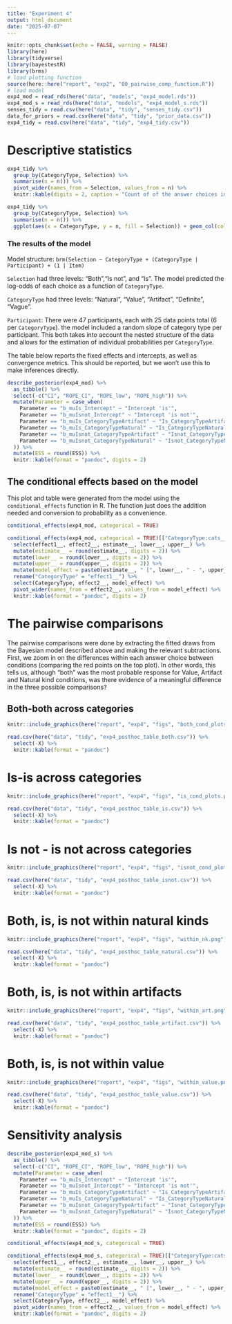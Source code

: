 ```yaml
---
title: "Experiment 4"
output: html_document
date: "2025-07-07"
---
```


```r
knitr::opts_chunk$set(echo = FALSE, warning = FALSE)
library(here)
library(tidyverse)
library(bayestestR)
library(brms)
# load plotting function
source(here::here("report", "exp2", "00_pairwise_comp_function.R"))
# load model
exp4_mod = read_rds(here("data", "models", "exp4_model.rds"))
exp4_mod_s = read_rds(here("data", "models", "exp4_model_s.rds"))
senses_tidy = read.csv(here("data", "tidy", "senses_tidy.csv")) 
data_for_priors = read.csv(here("data", "tidy", "prior_data.csv"))
exp4_tidy = read.csv(here("data", "tidy", "exp4_tidy.csv"))

```


# Descriptive statistics

```r
exp4_tidy %>% 
  group_by(CategoryType, Selection) %>% 
  summarise(n = n()) %>% 
  pivot_wider(names_from = Selection, values_from = n) %>% 
  knitr::kable(digits = 2, caption = "Count of of the answer choices in each condition")
```

```r
exp4_tidy %>% 
  group_by(CategoryType, Selection) %>% 
  summarise(n = n()) %>% 
  ggplot(aes(x = CategoryType, y = n, fill = Selection)) + geom_col(color = "black") + theme_minimal()
```


### The results of the model

Model structure: `brm(Selection ~ CategoryType + (CategoryType | Participant) + (1 | Item)` 

`Selection` had three levels: "Both","Is not", and "Is". The model predicted the log-odds of each choice as a function of `CategoryType`.

`CategoryType` had three levels: "Natural", "Value", "Artifact", "Definite", "Vague".

`Participant`: There were 47 participants, each with 25 data points total (6 per `CategoryType`). the model included a random slope of category type per participant. This both takes into account the nested structure of the data and allows for the estimation of individual probabilities per `CategoryType`. 

The table below reports the fixed effects and intercepts, as well as convergence metrics. This should be reported, but we won't use this to make inferences directly.

```r
describe_posterior(exp4_mod) %>% 
  as_tibble() %>% 
  select(-c("CI", "ROPE_CI", "ROPE_low", "ROPE_high")) %>% 
  mutate(Parameter = case_when(
    Parameter == "b_muIs_Intercept" ~ "Intercept 'is'", 
    Parameter == "b_muIsnot_Intercept" ~ "Intercept 'is not'", 
    Parameter == "b_muIs_CategoryTypeArtifact" ~ "Is_CategoryTypeArtifact", 
    Parameter == "b_muIs_CategoryTypeNatural" ~ "Is_CategoryTypeNatural", 
    Parameter == "b_muIsnot_CategoryTypeArtifact" ~ "Isnot_CategoryTypeArtifact",
    Parameter == "b_muIsnot_CategoryTypeNatural" ~ "Isnot_CategoryTypeNatural"
  )) %>% 
  mutate(ESS = round(ESS)) %>% 
  knitr::kable(format = "pandoc", digits = 2)

```

## The conditional effects based on the model 

This plot and table were generated from the model using the `conditional_effects` function in R. The function just does the addition needed and conversion to probability as a convenience. 

```r
conditional_effects(exp4_mod, categorical = TRUE)
```

```r
conditional_effects(exp4_mod, categorical = TRUE)[["CategoryType:cats__"]] %>% 
  select(effect1__, effect2__, estimate__, lower__, upper__) %>% 
  mutate(estimate__ = round(estimate__, digits = 2)) %>% 
  mutate(lower__ = round(lower__, digits = 2)) %>% 
  mutate(upper__ = round(upper__, digits = 2)) %>% 
  mutate(model_effect = paste0(estimate__, " [", lower__, " - ", upper__, "]")) %>% 
  rename("CategoryType" = "effect1__") %>% 
  select(CategoryType, effect2__, model_effect) %>% 
  pivot_wider(names_from = effect2__, values_from = model_effect) %>% 
  knitr::kable(format = "pandoc", digits = 2)
```

# The pairwise comparisons 

The pairwise comparisons were done by extracting the fitted draws from the Bayesian model described above and making the relevant subtractions. First, we zoom in on the differences within each answer choice between conditions (comparing the red points on the top plot). In other words, this tells us, although "both" was the most probable response for Value, Artifact and Natural kind conditions, was there evidence of a meaningful difference in the three possible comparisons?  

## Both-both across categories 

```r
knitr::include_graphics(here("report", "exp4", "figs", "both_cond_plots.png"))
```

```r
read.csv(here("data", "tidy", "exp4_posthoc_table_both.csv")) %>% 
  select(-X) %>% 
  knitr::kable(format = "pandoc")
```

# Is-is across categories 

```r
knitr::include_graphics(here("report", "exp4", "figs", "is_cond_plots.png"))
```

```r
read.csv(here("data", "tidy", "exp4_posthoc_table_is.csv")) %>% 
  select(-X) %>% 
  knitr::kable(format = "pandoc")
```

# Is not - is not across categories 

```r
knitr::include_graphics(here("report", "exp4", "figs", "isnot_cond_plots.png"))
```

```r
read.csv(here("data", "tidy", "exp4_posthoc_table_isnot.csv")) %>% 
  select(-X) %>% 
  knitr::kable(format = "pandoc")
```

# Both, is, is not within natural kinds 

```r
knitr::include_graphics(here("report", "exp4", "figs", "within_nk.png"))
```

```r
read.csv(here("data", "tidy", "exp4_posthoc_table_natural.csv")) %>% 
  select(-X) %>% 
  knitr::kable(format = "pandoc")
```


# Both, is, is not within artifacts 

```r
knitr::include_graphics(here("report", "exp4", "figs", "within_art.png"))
```

```r
read.csv(here("data", "tidy", "exp4_posthoc_table_artifact.csv")) %>% 
  select(-X) %>% 
  knitr::kable(format = "pandoc")
```

# Both, is, is not within value

```r
knitr::include_graphics(here("report", "exp4", "figs", "within_value.png"))
```

```r
read.csv(here("data", "tidy", "exp4_posthoc_table_value.csv")) %>% 
  select(-X) %>% 
  knitr::kable(format = "pandoc")
```

# Sensitivity analysis 

```r
describe_posterior(exp4_mod_s) %>% 
  as_tibble() %>% 
  select(-c("CI", "ROPE_CI", "ROPE_low", "ROPE_high")) %>% 
  mutate(Parameter = case_when(
    Parameter == "b_muIs_Intercept" ~ "Intercept 'is'", 
    Parameter == "b_muIsnot_Intercept" ~ "Intercept 'is not'", 
    Parameter == "b_muIs_CategoryTypeArtifact" ~ "Is_CategoryTypeArtifact", 
    Parameter == "b_muIs_CategoryTypeNatural" ~ "Is_CategoryTypeNatural", 
    Parameter == "b_muIsnot_CategoryTypeArtifact" ~ "Isnot_CategoryTypeArtifact",
    Parameter == "b_muIsnot_CategoryTypeNatural" ~ "Isnot_CategoryTypeNatural"
  )) %>% 
  mutate(ESS = round(ESS)) %>% 
  knitr::kable(format = "pandoc", digits = 2)
```

```r
conditional_effects(exp4_mod_s, categorical = TRUE)
```

```r
conditional_effects(exp4_mod_s, categorical = TRUE)[["CategoryType:cats__"]] %>% 
  select(effect1__, effect2__, estimate__, lower__, upper__) %>% 
  mutate(estimate__ = round(estimate__, digits = 2)) %>% 
  mutate(lower__ = round(lower__, digits = 2)) %>% 
  mutate(upper__ = round(upper__, digits = 2)) %>% 
  mutate(model_effect = paste0(estimate__, " [", lower__, " - ", upper__, "]")) %>% 
  rename("CategoryType" = "effect1__") %>% 
  select(CategoryType, effect2__, model_effect) %>% 
  pivot_wider(names_from = effect2__, values_from = model_effect) %>% 
  knitr::kable(format = "pandoc", digits = 2)
```

